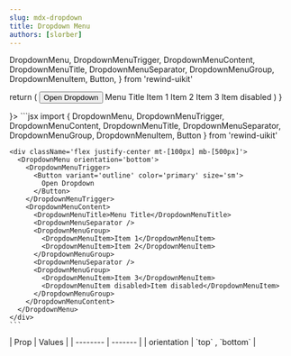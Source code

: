 ```yaml
---
slug: mdx-dropdown
title: Dropdown Menu
authors: [slorber]
---
```


  DropdownMenu,
  DropdownMenuTrigger,
  DropdownMenuContent,
  DropdownMenuTitle,
  DropdownMenuSeparator,
  DropdownMenuGroup,
  DropdownMenuItem,
  Button,
} from 'rewind-uikit'

  return (
    <DropdownMenu className='mb-[150px] mt-[10px]' orientation='bottom'>
      <DropdownMenuTrigger>
        <Button variant='outline' color='primary' size='sm'>
          Open Dropdown
        </Button>
      </DropdownMenuTrigger>
      <DropdownMenuContent>
        <DropdownMenuTitle>Menu Title</DropdownMenuTitle>
        <DropdownMenuSeparator />
        <DropdownMenuGroup>
          <DropdownMenuItem>Item 1</DropdownMenuItem>
          <DropdownMenuItem>Item 2</DropdownMenuItem>
        </DropdownMenuGroup>
        <DropdownMenuSeparator />
        <DropdownMenuGroup>
          <DropdownMenuItem>Item 3</DropdownMenuItem>
          <DropdownMenuItem disabled>Item disabled</DropdownMenuItem>
        </DropdownMenuGroup>
      </DropdownMenuContent>
    </DropdownMenu>
  )
}

<div className="flex flex-col gap-8 justify-center items-center">
  <DocsTemplate preview={<DropdownPreview />}>
    ```jsx
    import { DropdownMenu, DropdownMenuTrigger, DropdownMenuContent, 
            DropdownMenuTitle, DropdownMenuSeparator, DropdownMenuGroup, 
            DropdownMenuItem, Button } from 'rewind-uikit'

    <div className='flex justify-center mt-[100px] mb-[500px]'>
      <DropdownMenu orientation='bottom'>
        <DropdownMenuTrigger>
          <Button variant='outline' color='primary' size='sm'>
            Open Dropdown
          </Button>
        </DropdownMenuTrigger>
        <DropdownMenuContent>
          <DropdownMenuTitle>Menu Title</DropdownMenuTitle>
          <DropdownMenuSeparator />
          <DropdownMenuGroup>
            <DropdownMenuItem>Item 1</DropdownMenuItem>
            <DropdownMenuItem>Item 2</DropdownMenuItem>
          </DropdownMenuGroup>
          <DropdownMenuSeparator />
          <DropdownMenuGroup>
            <DropdownMenuItem>Item 3</DropdownMenuItem>
            <DropdownMenuItem disabled>Item disabled</DropdownMenuItem>
          </DropdownMenuGroup>
        </DropdownMenuContent>
      </DropdownMenu>
    </div>
    ```

  </DocsTemplate>
   <div> 
    | Prop    | Values |
    | -------- | ------- |
    | orientation | `top` , `bottom` |
  </div>
</div>
